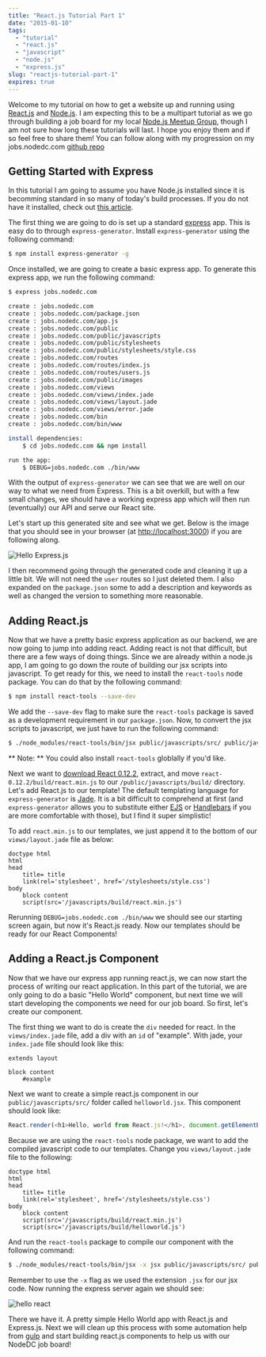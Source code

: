```yaml
---
title: "React.js Tutorial Part 1"
date: "2015-01-10"
tags:
  - "tutorial"
  - "react.js"
  - "javascript"
  - "node.js"
  - "express.js"
slug: "reactjs-tutorial-part-1"
expires: true
---
```



Welcome to my tutorial on how to get a website up and running using [React.js](http://facebook.github.io/react/) and [Node.js](http://nodejs.org/). I am expecting this to be a multipart tutorial as we go through building a job board for my local [Node.js Meetup Group](), though I am not sure how long these tutorials will last. I hope you enjoy them and if so feel free to share them! You can follow along with my progression on my jobs.nodedc.com [github repo](https://github.com/joshfinnie/jobs.nodedc.com)

## Getting Started with Express

In this tutorial I am going to assume you have Node.js installed since it is becomming standard in so many of today's build processes. If you do not have it installed, check out [this article](http://howtonode.org/how-to-install-nodejs).

The first thing we are going to do is set up a standard [express](http://expressjs.com/) app. This is easy do to through `express-generator`. Install `express-generator` using the following command:

```bash
$ npm install express-generator -g
```

Once installed, we are going to create a basic express app. To generate this express app, we run the following command:

```bash
$ express jobs.nodedc.com

create : jobs.nodedc.com
create : jobs.nodedc.com/package.json
create : jobs.nodedc.com/app.js
create : jobs.nodedc.com/public
create : jobs.nodedc.com/public/javascripts
create : jobs.nodedc.com/public/stylesheets
create : jobs.nodedc.com/public/stylesheets/style.css
create : jobs.nodedc.com/routes
create : jobs.nodedc.com/routes/index.js
create : jobs.nodedc.com/routes/users.js
create : jobs.nodedc.com/public/images
create : jobs.nodedc.com/views
create : jobs.nodedc.com/views/index.jade
create : jobs.nodedc.com/views/layout.jade
create : jobs.nodedc.com/views/error.jade
create : jobs.nodedc.com/bin
create : jobs.nodedc.com/bin/www

install dependencies:
    $ cd jobs.nodedc.com && npm install

run the app:
    $ DEBUG=jobs.nodedc.com ./bin/www
```

With the output of `express-generator` we can see that we are well on our way to what we need from Express. This is a bit overkill, but with a few small changes, we should have a working express app which will then run (eventually) our API and serve our React site.

Let's start up this generated site and see what we get. Below is the image that you should see in your browser (at [http://localhost:3000](http://localhost:3000)) if you are following along.

<img src={helloExpress.src} alt="Hello Express.js" />

I then recommend going through the generated code and cleaning it up a little bit. We will not need the `user` routes so I just deleted them. I also expanded on the `package.json` some to add a description and keywords as well as changed the version to something more reasonable.

## Adding React.js

Now that we have a pretty basic express application as our backend, we are now going to jump into adding react. Adding react is not that difficult, but there are a few ways of doing things. Since we are already within a node.js app, I am going to go down the route of building our jsx scripts into javascript. To get ready for this, we need to install the `react-tools` node package. You can do that by the following command:

```bash
$ npm install react-tools --save-dev
```

We add the `--save-dev` flag to make sure the `react-tools` package is saved as a development requirement in our `package.json`. Now, to convert the jsx scripts to javascript, we just have to run the following command:

```bash
$ ./node_modules/react-tools/bin/jsx public/javascripts/src/ public/javascripts/build/
```

** Note: ** You could also install `react-tools` globlally if you'd like.

Next we want to [download React 0.12.2](http://facebook.github.io/react/downloads/react-0.12.2.zip), extract, and move `react-0.12.2/build/react.min.js` to our `/public/javascripts/build/` directory. Let's add React.js to our template! The default templating language for `express-generator` is [Jade](http://jade-lang.com/). It is a bit difficult to comprehend at first (and `express-generator` allows you to substitute either [EJS](http://www.embeddedjs.com/) or [Handlebars](http://handlebarsjs.com/) if you are more comfortable with those), but I find it super simplistic!

To add `react.min.js` to our templates, we just append it to the bottom of our `views/layout.jade` file as below:

```pug
doctype html
html
head
    title= title
    link(rel='stylesheet', href='/stylesheets/style.css')
body
    block content
    script(src='/javascripts/build/react.min.js')
```

Rerunning `DEBUG=jobs.nodedc.com ./bin/www` we should see our starting screen again, but now it's React.js ready. Now our templates should be ready for our React Components!

## Adding a React.js Component

Now that we have our express app running react.js, we can now start the process of writing our react application. In this part of the tutorial, we are only going to do a basic "Hello World" component, but next time we will start developing the components we need for our job board. So first, let's create our component.

The first thing we want to do is create the `div` needed for react. In the `views/index.jade` file, add a div with an `id` of "example". With jade, your `index.jade` file should look like this:

```pug
extends layout

block content
    #example
```

Next we want to create a simple react.js component in our `public/javascripts/src/` folder called `helloworld.jsx`. This component should look like:

```javascript
React.render(<h1>Hello, world from React.js!</h1>, document.getElementById("example"));
```

Because we are using the `react-tools` node package, we want to add the compiled javascript code to our templates. Change you `views/layout.jade` file to the following:

```pug
doctype html
html
head
    title= title
    link(rel='stylesheet', href='/stylesheets/style.css')
body
    block content
    script(src='/javascripts/build/react.min.js')
    script(src='/javascripts/build/helloworld.js')
```

And run the `react-tools` package to compile our component with the following command:

```bash
$ ./node_modules/react-tools/bin/jsx -x jsx public/javascripts/src/ public/javascripts/build/
```

Remember to use the `-x` flag as we used the extension `.jsx` for our jsx code. Now running the express server again we should see:

<img src={helloReact.src} alt="hello react" />

There we have it. A pretty simple Hello World app with React.js and Express.js. Next we will clean up this process with some automation help from [gulp](http://gulpjs.com/) and start building react.js components to help us with our NodeDC job board!
